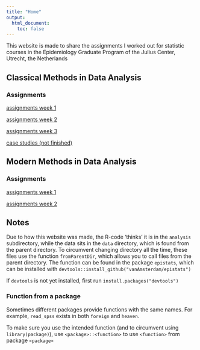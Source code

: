 ```yaml
---
title: "Home"
output:
  html_document:
    toc: false
---
```


This website is made to share the assignments I worked out for 
statistic courses in the Epidemiology Graduate Program of the Julius Center, Utrecht, the Netherlands

## Classical Methods in Data Analysis

### Assignments
[assignments week 1](c_assignments_week1.html)

[assignments week 2](c_assignments_week2.html)

[assignments week 3](c_assignments_week3.html)

[case studies (not finished)](c_case_studies.html)

## Modern Methods in Data Analysis

### Assignments
[assignments week 1](assignments_week1.html)

[assignments week 2](assignments_week2.html)

## Notes
Due to how this website was made, the R-code 'thinks' it is in the `analysis` 
subdirectory, while the data sits in the `data` directory, which is found from 
the parent directory. To circumvent changing directory all the time, these 
files use the function `fromParentDir`, which allows you to call files from 
the parent directory. The function can be found in the package `epistats`, 
which can be installed with `devtools::install_github("vanAmsterdam/epistats")`

If `devtools` is not yet installed, first run `install.packages("devtools")`


### Function from a package

Sometimes different packages provide functions with the same names. 
For example, `read_spss` exists in both `foreign` and `heaven`. 

To make sure you use the intended function 
(and to circumvent using `library(package)`), use `<package>::<function>` 
to use `<function>` from package `<package>`
